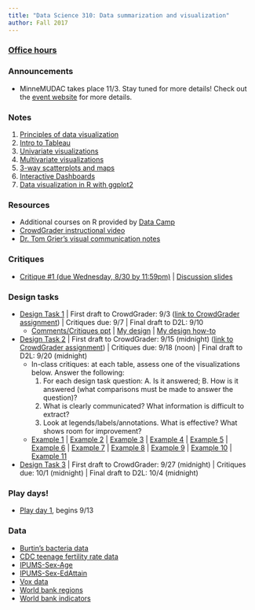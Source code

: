```yaml
---
title: "Data Science 310: Data summarization and visualization"
author: Fall 2017
---
```



### [Office hours](Schedule.html)
### Announcements

* MinneMUDAC takes place 11/3.  Stay tuned for more details!  Check out the [event website](http://minneanalytics.org/minnemudac/) for more details.

### Notes

1. [Principles of data visualization](https://www.dropbox.com/s/awpa7c916y6li13/1%20-%20Principles%20of%20data%20visualization.pptx?dl=0)
2. [Intro to Tableau](https://www.dropbox.com/s/e8yp85lamhq1gwr/2%20-%20Intro%20to%20Tableau-F17.docx?dl=0)
3. [Univariate visualizations](https://www.dropbox.com/s/7jy0mpimp94gyj0/3%20-%20Univariate%20visualizations-F17.docx?dl=0)
4. [Multivariate visualizations](https://www.dropbox.com/s/68aul6yh1im6mt8/4%20-%20Multivariate%20visualizations%20-%20F17.docx?dl=0)
5. [3-way scatterplots and maps](https://www.dropbox.com/s/ooqwo2ml7i3mctx/5%20-%20three-way%20scatterplots%20and%20maps%20-%20F17.docx?dl=0)
6. [Interactive Dashboards](https://www.dropbox.com/s/jz98g08jnkhvzli/6%20-%20Interactive%20dashboards%20-%20F17.docx?dl=0)
7. [Data visualization in R with ggplot2](Intro_to_ggplot2.html)

### Resources

* Additional courses on R provided by [Data Camp](https://www.datacamp.com/)
* [CrowdGrader instructional video](https://mediaspace.mnscu.edu/media/CrowdGrader+Instructions/0_6sfxk3a6)
* [Dr. Tom Grier's visual communication notes](https://www.dropbox.com/s/kumcs4y9tfoxjl7/VisCom-Composition-EyeBrain%20%28002%29.ppt?dl=0)

### Critiques 

* [Critique #1 (due Wednesday, 8/30 by 11:59pm)](Critique1.html) | [Discussion slides](https://www.dropbox.com/s/t911qfc8uihftzg/DT1-comments-F17.pptx?dl=0)

### Design tasks 

* [Design Task 1](https://www.dropbox.com/s/14k8e9ncl7ydxat/DT1-F17.docx?dl=0) | First draft to CrowdGrader: 9/3 ([link to CrowdGrader assignment](https://www.crowdgrader.org/crowdgrader/venues/join/3338/wyseba_dytybo_dynumi_cywyro)) | Critiques due: 9/7 | Final draft to D2L: 9/10
    - [Comments/Critiques ppt](https://www.dropbox.com/s/rmcquke12hnbe4o/Bacteria-comments-F17.pptx?dl=0) | [My design](https://www.dropbox.com/s/odnpm4t5kdjl15n/Bacteria_Sigmoid_Final.twbx?dl=0) | [My design how-to](https://www.dropbox.com/s/68ahri9xnnabce4/Bacteria-sigmoid-howto.docx?dl=0)
* [Design Task 2](https://www.dropbox.com/s/qh9t5ac9du0b50t/DT2-F17.docx?dl=0) | First draft to CrowdGrader: 9/15 (midnight) ([link to CrowdGrader assignment](https://www.crowdgrader.org/crowdgrader/venues/join/3350/nycysa_nupugi_mosety_bufasi)) | Critiques due: 9/18 (noon) | Final draft to D2L: 9/20 (midnight)
    - In-class critiques: at each table, assess one of the visualizations below. Answer the following:
        1. For each design task question: A. Is it answered; B. How is it answered (what comparisons must be made to answer the question)?
        2. What is clearly communicated?  What information is difficult to extract?
        3. Look at legends/labels/annotations.  What is effective?  What shows room for improvement?
    - [Example 1](https://www.dropbox.com/s/khmg1mktvsdu4bb/DT2-F17-Example1.twbx?dl=0) | [Example 2](https://www.dropbox.com/s/docbpkhaf1q20hs/DT2-F17-Example2.twbx?dl=0) |  [Example 3](https://www.dropbox.com/s/0497cxeaplw99j9/DT2-F17-Example3.twbx?dl=0) |  [Example 4](https://www.dropbox.com/s/pdy441zgkmi1pvq/DT2-F17-Example4.twbx?dl=0) |  [Example 5](https://www.dropbox.com/s/jdqzls09dw7zs4y/DT2-F17-Example5.twbx?dl=0) | [Example 6](https://www.dropbox.com/s/97t30jyy1wvnaxz/DT2-F17-Example6.twbx?dl=0) |  [Example 7](https://www.dropbox.com/s/15ikjvjrra5pjqp/DT2-F17-Example7.twbx?dl=0) | [Example 8](https://www.dropbox.com/s/vtiu1g106qs13zg/DT2-F17-Example8.twbx?dl=0) | [Example 9](https://www.dropbox.com/s/gkmypt2si0nmage/DT2-F17-Example9.twbx?dl=0) | [Example 10](https://www.dropbox.com/s/i10tx0rm2t56md0/DT2-F17-Example10.twbx?dl=0) | [Example 11](https://www.dropbox.com/s/sa919ast913vdpi/DT2-F17-Example11.twbx?dl=0)
* [Design Task 3](https://www.dropbox.com/s/nhp1fsauhgfpj72/DT3-F17.docx?dl=0) | First draft to CrowdGrader: 9/27 (midnight) | Critiques due: 10/1 (midnight) | Final draft to D2L: 10/4 (midnight)


### Play days!

* [Play day 1](PlayDay1.html), begins 9/13

### Data
* [Burtin's bacteria data](https://www.dropbox.com/s/y3uyg808m0y0zii/Bacteria.csv?dl=0)
* [CDC teenage fertility rate data](https://www.dropbox.com/s/9kb7zxe9p2jb24c/CDC-Teenage-fertility-data-imputed.csv?dl=0)
* [IPUMS-Sex-Age](https://www.dropbox.com/s/ftid3df9962i2il/IPUMS-Sex-Age.csv?dl=0)
* [IPUMS-Sex-EdAttain](https://www.dropbox.com/s/tojah0h83cmypnd/IPUMS-Sex-EdAttain.csv?dl=0)
* [Vox data](https://www.dropbox.com/s/tvoeu4dwsgzmg75/Vox.csv?dl=0)
* [World bank regions](https://www.dropbox.com/s/0m28op23nou0xaj/worldbankregions.csv?dl=0)
* [World bank indicators](https://www.dropbox.com/s/dqp1wlha7h578fp/WorldBank-clean.csv?dl=0)

